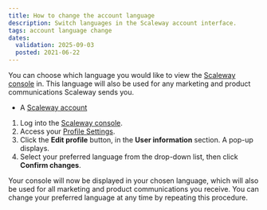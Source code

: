 ```yaml
---
title: How to change the account language
description: Switch languages in the Scaleway account interface.
tags: account language change
dates:
  validation: 2025-09-03
  posted: 2021-06-22
---
```



You can choose which language you would like to view the [Scaleway console](/account/concepts/#console) in. This language will also be used for any marketing and product communications Scaleway sends you.

<Requirements />

- A [Scaleway account](https://account.scaleway.com/?service=elements)

1. Log into the [Scaleway console](https://account.scaleway.com/?service=elements).
2. Access your [Profile Settings](https://console.scaleway.com/settings/account/profile).
3. Click the **Edit profile** button, in the **User information** section. A pop-up displays.
4. Select your preferred language from the drop-down list, then click **Confirm changes**.

Your console will now be displayed in your chosen language, which will also be used for all marketing and product communications you receive. You can change your preferred language at any time by repeating this procedure.